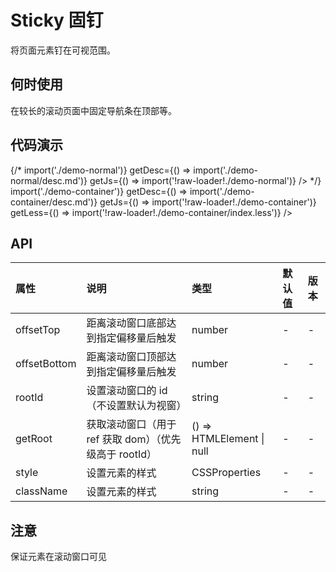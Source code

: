 
# Sticky 固钉

将页面元素钉在可视范围。

## 何时使用

在较长的滚动页面中固定导航条在顶部等。

## 代码演示

<CodeWrapper>
    {/* <CodeBox
        title="基础"
        getComponent={() => import('./demo-normal')}
        getDesc={() => import('./demo-normal/desc.md')}
        getJs={() => import('!raw-loader!./demo-normal')}
    /> */}
    <CodeBox
        title="设置滚动窗口"
        getComponent={() => import('./demo-container')}
        getDesc={() => import('./demo-container/desc.md')}
        getJs={() => import('!raw-loader!./demo-container')}
        getLess={() => import('!raw-loader!./demo-container/index.less')}
    />
</CodeWrapper>

## API

<div className="api">

| 属性         | 说明                                                   | 类型                      | 默认值 | 版本 |
| :----------- | :----------------------------------------------------- | :------------------------ | :----- | :--- |
| offsetTop    | 距离滚动窗口底部达到指定偏移量后触发                   | number                    | -      | -    |
| offsetBottom | 距离滚动窗口顶部达到指定偏移量后触发                   | number                    | -      | -    |
| rootId       | 设置滚动窗口的 id（不设置默认为视窗）                  | string                    | -      | -    |
| getRoot      | 获取滚动窗口（用于 ref 获取 dom）（优先级高于 rootId） | () => HTMLElement \| null | -      | -    |
| style        | 设置元素的样式                                         | CSSProperties             | -      | -    |
| className    | 设置元素的样式                                         | string                    | -      | -    |

</div>

## 注意

保证元素在滚动窗口可见
